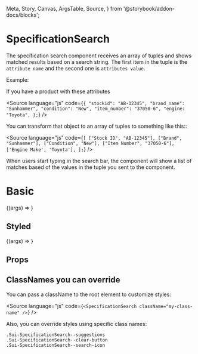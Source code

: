   Meta,
  Story,
  Canvas,
  ArgsTable,
  Source,
} from '@storybook/addon-docs/blocks';

<Meta title="Components/SpecificationSearch" component={SpecificationSearch} />


# SpecificationSearch

The specification search component receives an array of tuples and shows matched results based on a search string.
The first item in the tuple is the `attribute name` and the second one is `attributes value`.

Example:

If you have a product with these attributes

<Source
  language="js"
  code={`
{
  "stockid": "AB-12345",
  "brand_name": "Sunhammer",
  "condition": "New",
  "item_number": "37050-6",
  "engine: "Toyota",
};
  `}
/>

You can transform that object to an array of tuples to something like this::

<Source
  language="js"
  code={`
[
  ["Stock ID", "AB-12345"],
  ["Brand", "Sunhammer"],
  ["Condition", "New"],
  ["Item Number", "37050-6"],
  ['Engine Make', 'Toyota'],
];
  `}
/>

When users start typing in the search bar, the component will show a list of matches based of the values in the tuple you sent to the component.

# Basic

<Canvas>
  <Story name="Basic" args={{ data: data }}>
    {(args) => <SpecificationSearch className={styles.story} {...args} />}
  </Story>
</Canvas>

## Styled

<Canvas>
  <Story name="Styled" args={{ data: data, styled: true, showClearIcon: true }}>
    {(args) => <SpecificationSearch className={styles.story} {...args} />}
  </Story>
</Canvas>

## Props

<ArgsTable of={SpecificationSearch} />

## ClassNames you can override

You can pass a className to the root element to customize styles:

<Source
  language="js"
  code={`<SpecificationSearch className="my-class-name" />`}
/>

Also, you can override styles using specific class names:

```
.Sui-SpecificationSearch--suggestions
.Sui-SpecificationSearch--clear-button
.Sui-SpecificationSearch--search-icon
```
